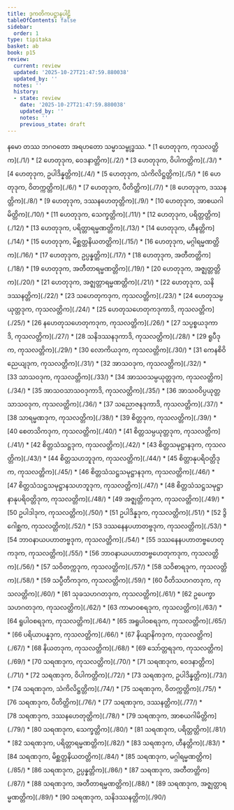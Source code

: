 ```yaml
---
title: ဒုကတိကပဋ္ဌာနပါဠိ
tableOfContents: false
sidebar:
  order: 1
type: tipitaka
basket: ab
book: p15
review:
  current: review
  updated: '2025-10-27T21:47:59.880038'
  updated_by: ''
  notes: ''
  history:
  - state: review
    date: '2025-10-27T21:47:59.880038'
    updated_by: ''
    notes: ''
    previous_state: draft
---
```


<ReviewStatus review={frontmatter.review} showDetails={true} />

<HypothesisAnnotation frontmatter={frontmatter} />

<Paragraph number="1" type="center" book="p15">
နမော တဿ ဘဂဝတော အရဟတော သမ္မာသမ္ဗုဒ္ဓဿ.

</Paragraph>

<TableOfContents book="p15">
* [1 ဟေတုဒုက, ကုသလတ္တိက](./1/)
* [2 ဟေတုဒုက, ဝေဒနာတ္တိက](./2/)
* [3 ဟေတုဒုက, ဝိပါကတ္တိက](./3/)
* [4 ဟေတုဒုက, ဥပါဒိန္နတ္တိက](./4/)
* [5 ဟေတုဒုက, သံကိလိဋ္ဌတ္တိက](./5/)
* [6 ဟေတုဒုက, ဝိတက္ကတ္တိက](./6/)
* [7 ဟေတုဒုက, ပီတိတ္တိက](./7/)
* [8 ဟေတုဒုက, ဒဿနတ္တိက](./8/)
* [9 ဟေတုဒုက, ဒဿနဟေတုတ္တိက](./9/)
* [10 ဟေတုဒုက, အာစယဂါမိတ္တိက](./10/)
* [11 ဟေတုဒုက, သေက္ခတ္တိက](./11/)
* [12 ဟေတုဒုက, ပရိတ္တတ္တိက](./12/)
* [13 ဟေတုဒုက, ပရိတ္တာရမ္မဏတ္တိက](./13/)
* [14 ဟေတုဒုက, ဟီနတ္တိက](./14/)
* [15 ဟေတုဒုက, မိစ္ဆတ္တနိယတတ္တိက](./15/)
* [16 ဟေတုဒုက, မဂ္ဂါရမ္မဏတ္တိက](./16/)
* [17 ဟေတုဒုက, ဥပ္ပန္နတ္တိက](./17/)
* [18 ဟေတုဒုက, အတီတတ္တိက](./18/)
* [19 ဟေတုဒုက, အတီတာရမ္မဏတ္တိက](./19/)
* [20 ဟေတုဒုက, အဇ္ဈတ္တတ္တိက](./20/)
* [21 ဟေတုဒုက, အဇ္ဈတ္တာရမ္မဏတ္တိက](./21/)
* [22 ဟေတုဒုက, သနိဒဿနတ္တိက](./22/)
* [23 သဟေတုကဒုက, ကုသလတ္တိက](./23/)
* [24 ဟေတုသမ္ပယုတ္တဒုက, ကုသလတ္တိက](./24/)
* [25 ဟေတုသဟေတုကဒုကာဒိ, ကုသလတ္တိက](./25/)
* [26 နဟေတုသဟေတုကဒုက, ကုသလတ္တိက](./26/)
* [27 သပ္ပစ္စယဒုကာဒိ, ကုသလတ္တိက](./27/)
* [28 သနိဒဿနဒုကာဒိ, ကုသလတ္တိက](./28/)
* [29 ရူပီဒုက, ကုသလတ္တိက](./29/)
* [30 လောကိယဒုက, ကုသလတ္တိက](./30/)
* [31 ကေနစိဝိညေယျဒုက, ကုသလတ္တိက](./31/)
* [32 အာသဝဒုက, ကုသလတ္တိက](./32/)
* [33 သာသဝဒုက, ကုသလတ္တိက](./33/)
* [34 အာသဝသမ္ပယုတ္တဒုက, ကုသလတ္တိက](./34/)
* [35 အာသဝသာသဝဒုကာဒိ, ကုသလတ္တိက](./35/)
* [36 အာသဝဝိပ္ပယုတ္တသာသဝဒုက, ကုသလတ္တိက](./36/)
* [37 သညောဇနဒုကာဒိ, ကုသလတ္တိက](./37/)
* [38 သာရမ္မဏဒုက, ကုသလတ္တိက](./38/)
* [39 စိတ္တဒုက, ကုသလတ္တိက](./39/)
* [40 စေတသိကဒုက, ကုသလတ္တိက](./40/)
* [41 စိတ္တသမ္ပယုတ္တဒုက, ကုသလတ္တိက](./41/)
* [42 စိတ္တသံသဋ္ဌဒုက, ကုသလတ္တိက](./42/)
* [43 စိတ္တသမုဋ္ဌာနဒုက, ကုသလတ္တိက](./43/)
* [44 စိတ္တသဟဘူဒုက, ကုသလတ္တိက](./44/)
* [45 စိတ္တာနုပရိဝတ္တိဒုက, ကုသလတ္တိက](./45/)
* [46 စိတ္တသံသဋ္ဌသမုဋ္ဌာနဒုက, ကုသလတ္တိက](./46/)
* [47 စိတ္တသံသဋ္ဌသမုဋ္ဌာနသဟဘူဒုက, ကုသလတ္တိက](./47/)
* [48 စိတ္တသံသဋ္ဌသမုဋ္ဌာနာနုပရိဝတ္တိဒုက, ကုသလတ္တိက](./48/)
* [49 အဇ္ဈတ္တိကဒုက, ကုသလတ္တိက](./49/)
* [50 ဥပါဒါဒုက, ကုသလတ္တိက](./50/)
* [51 ဥပါဒိန္နဒုက, ကုသလတ္တိက](./51/)
* [52 ဒွိဂေါစ္ဆက, ကုသလတ္တိက](./52/)
* [53 ဒဿနေနပဟာတဗ္ဗဒုက, ကုသလတ္တိက](./53/)
* [54 ဘာဝနာယပဟာတဗ္ဗဒုက, ကုသလတ္တိက](./54/)
* [55 ဒဿနေနပဟာတဗ္ဗဟေတုကဒုက, ကုသလတ္တိက](./55/)
* [56 ဘာဝနာယပဟာတဗ္ဗဟေတုကဒုက, ကုသလတ္တိက](./56/)
* [57 သဝိတက္ကဒုက, ကုသလတ္တိက](./57/)
* [58 သဝိစာရဒုက, ကုသလတ္တိက](./58/)
* [59 သပ္ပီတိကဒုက, ကုသလတ္တိက](./59/)
* [60 ပီတိသဟဂတဒုက, ကုသလတ္တိက](./60/)
* [61 သုခသဟဂတဒုက, ကုသလတ္တိက](./61/)
* [62 ဥပေက္ခာသဟဂတဒုက, ကုသလတ္တိက](./62/)
* [63 ကာမာဝစရဒုက, ကုသလတ္တိက](./63/)
* [64 ရူပါဝစရဒုက, ကုသလတ္တိက](./64/)
* [65 အရူပါဝစရဒုက, ကုသလတ္တိက](./65/)
* [66 ပရိယာပန္နဒုက, ကုသလတ္တိက](./66/)
* [67 နိယျာနိကဒုက, ကုသလတ္တိက](./67/)
* [68 နိယတဒုက, ကုသလတ္တိက](./68/)
* [69 သော်တ္တရဒုက, ကုသလတ္တိက](./69/)
* [70 သရဏဒုက, ကုသလတ္တိက](./70/)
* [71 သရဏဒုက, ဝေဒနာတ္တိက](./71/)
* [72 သရဏဒုက, ဝိပါကတ္တိက](./72/)
* [73 သရဏဒုက, ဥပါဒိန္နတ္တိက](./73/)
* [74 သရဏဒုက, သံကိလိဋ္ဌတ္တိက](./74/)
* [75 သရဏဒုက, ဝိတက္ကတ္တိက](./75/)
* [76 သရဏဒုက, ပီတိတ္တိက](./76/)
* [77 သရဏဒုက, ဒဿနတ္တိက](./77/)
* [78 သရဏဒုက, ဒဿနဟေတုတ္တိက](./78/)
* [79 သရဏဒုက, အာစယဂါမိတ္တိက](./79/)
* [80 သရဏဒုက, သေက္ခတ္တိက](./80/)
* [81 သရဏဒုက, ပရိတ္တတ္တိက](./81/)
* [82 သရဏဒုက, ပရိတ္တာရမ္မဏတ္တိက](./82/)
* [83 သရဏဒုက, ဟီနတ္တိက](./83/)
* [84 သရဏဒုက, မိစ္ဆတ္တနိယတတ္တိက](./84/)
* [85 သရဏဒုက, မဂ္ဂါရမ္မဏတ္တိက](./85/)
* [86 သရဏဒုက, ဥပ္ပန္နတ္တိက](./86/)
* [87 သရဏဒုက, အတီတတ္တိက](./87/)
* [88 သရဏဒုက, အတီတာရမ္မဏတ္တိက](./88/)
* [89 သရဏဒုက, အဇ္ဈတ္တာရမ္မဏတ္တိက](./89/)
* [90 သရဏဒုက, သနိဒဿနတ္တိက](./90/)
</TableOfContents>